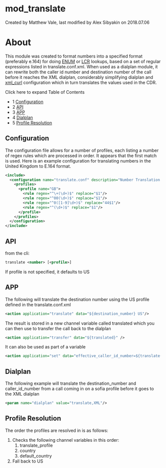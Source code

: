 
# mod_translate 

 Created by  Matthew Vale, last modified by  Alex Sibyakin on 2018.07.06

# About

This module was created to format numbers into a specified format (preferably e.164) for doing [ENUM](mod_enum_6587333.mdx#enum) or [LCR](mod_lcr_6587457.mdx#lrn) lookups, based on a set of regular expressions listed in translate.conf.xml. When used as a dialplan module, it can rewrite both the caller id number and destination number of the call before it reaches the XML dialplan, considerably simplifying dialplan and [xml\_curl](mod_xml_curl_1049001.mdx) configuration which in turn translates the values used in the CDR.

Click here to expand Table of Contents

* 1 [Configuration](#-configuration-)
* 2 [API](#api)
* 3 [APP](#-app-)
* 4 [Dialplan](#dialplan)
* 5 [Profile Resolution](#profile-resolution)

##  Configuration 

The configuration file allows for a number of profiles, each listing a number of regex rules which are processed in order. It appears that the first match is used. Here is an example configuration for translating numbers in the United Kingdom to E.164 format.

```xml
<include>
  <configuration name="translate.conf" description="Number Translation Rules">
    <profiles>
      <profile name="GB">
        <rule regex="^\+(\d+)$" replace="$1"/>
        <rule regex="^00(\d+)$" replace="$1"/>
        <rule regex="^0([1-9]\d+)$" replace="44$1"/>
        <rule regex="^(\d+)$" replace="$1"/>
      </profile>
    </profiles>
  </configuration>
</include>
```

## API

from the cli:

```xml
translate <number> [<profile>]
```

  
If profile is not specified, it defaults to US

##  APP 

The following will translate the destination number using the US profile defined in the translate.conf.xml

```xml
<action application="translate" data="${destination_number} US"/>
```

  
The result is stored in a new channel variable called translated which you can then use to transfer the call back to the dialplan

```xml
<action application="transfer" data="${translated}" />
```

  
It can also be used as part of a variable

```xml
<action application="set" data="effective_caller_id_number=${translate(${destination_number})}" />
```

## Dialplan

The following example will translate the destination\_number and caller\_id\_number from a call coming in on a sofia profile before it goes to the XML dialplan

```xml
<param name="dialplan" value="translate,XML"/>
```

## Profile Resolution

The order the profiles are resolved in is as follows:

1. Checks the following channel variables in this order:  
   1. translate\_profile  
   2. country  
   3. default\_country
2. Fall back to US


